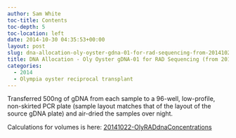 ```yaml
---
author: Sam White
toc-title: Contents
toc-depth: 5
toc-location: left
date: 2014-10-30 04:35:53+00:00
layout: post
slug: dna-allocation-oly-oyster-gdna-01-for-rad-sequencing-from-20141022
title: DNA Allocation - Oly Oyster gDNA-01 for RAD Sequencing (from 20141022)
categories:
  - 2014
  - Olympia oyster reciprocal transplant
---
```


Transferred 500ng of gDNA from each sample to a 96-well, low-profile, non-skirted PCR plate (sample layout matches that of the layout of the source gDNA plate) and air-dried the samples over night.

Calculations for volumes is here: [20141022-OlyRADdnaConcentrations](https://docs.google.com/spreadsheets/d/1ikRj2DEvkgIyogSGpl2V_6a64XDUyCSlwdQFO8Qv1no/edit?usp=sharing)
